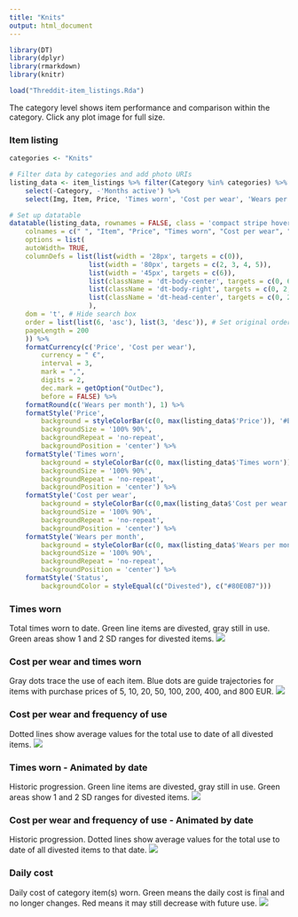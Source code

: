 ```yaml
---
title: "Knits"
output: html_document
---
```


```r
library(DT)
library(dplyr)
library(rmarkdown)
library(knitr)

load("Threddit-item_listings.Rda")
```

The category level shows item performance and comparison within the category. Click any plot image for full size.

### Item listing

```r

categories <- "Knits"

# Filter data by categories and add photo URIs 
listing_data <- item_listings %>% filter(Category %in% categories) %>%
    select(-Category, -'Months active') %>%
    select(Img, Item, Price, 'Times worn', 'Cost per wear', 'Wears per month', 'Status')

# Set up datatable
datatable(listing_data, rownames = FALSE, class = 'compact stripe hover row-border order-column', escape = FALSE, style = 'bootstrap4',
    colnames = c(" ", "Item", "Price", "Times worn", "Cost per wear", "Wers per month", "Status"),
    options = list(
    autoWidth= TRUE,
    columnDefs = list(list(width = '28px', targets = c(0)),
                    list(width = '80px', targets = c(2, 3, 4, 5)),
                    list(width = '45px', targets = c(6)),
                    list(className = 'dt-body-center', targets = c(0, 6)),
                    list(className = 'dt-body-right', targets = c(0, 2, 3, 4, 5, 6)),
                    list(className = 'dt-head-center', targets = c(0, 2, 3, 4, 5, 6))
                    ),
    dom = 't', # Hide search box
    order = list(list(6, 'asc'), list(3, 'desc')), # Set original ordering
    pageLength = 200
    )) %>%
    formatCurrency(c('Price', 'Cost per wear'),
        currency = " €",
        interval = 3,
        mark = ",",
        digits = 2,
        dec.mark = getOption("OutDec"),
        before = FALSE) %>%
    formatRound(c('Wears per month'), 1) %>%
    formatStyle('Price',
        background = styleColorBar(c(0, max(listing_data$'Price')), '#E0E0E0'),
        backgroundSize = '100% 90%',
        backgroundRepeat = 'no-repeat',
        backgroundPosition = 'center') %>%
    formatStyle('Times worn',
        background = styleColorBar(c(0, max(listing_data$'Times worn')), '#CCE5FF'),
        backgroundSize = '100% 90%',
        backgroundRepeat = 'no-repeat',
        backgroundPosition = 'center') %>%
    formatStyle('Cost per wear',
        background = styleColorBar(c(0,max(listing_data$'Cost per wear'[listing_data$Status == 'Divested'])), '#FFCCCC'),
        backgroundSize = '100% 90%',
        backgroundRepeat = 'no-repeat',
        backgroundPosition = 'center') %>%
    formatStyle('Wears per month',
        background = styleColorBar(c(0, max(listing_data$'Wears per month')), '#CCFFCC'),
        backgroundSize = '100% 90%',
        backgroundRepeat = 'no-repeat',
        backgroundPosition = 'center') %>%
    formatStyle('Status',
        backgroundColor = styleEqual(c("Divested"), c("#80E0B7")))
```

### Times worn
Total times worn to date. Green line items are divested, gray still in use. Green areas show 1 and 2 SD ranges for divested items.
[![](https://firebasestorage.googleapis.com/v0/b/threddit-plots/o/Category-Knits-Times_used_910x910.png?alt=media)](https://firebasestorage.googleapis.com/v0/b/threddit-plots/o/Category-Knits-Times_used.png?alt=media){target="_blank"}

### Cost per wear and times worn
Gray dots trace the use of each item. Blue dots are guide trajectories for items with purchase prices of 5, 10, 20, 50, 100, 200, 400, and 800 EUR.
[![](https://firebasestorage.googleapis.com/v0/b/threddit-plots/o/Category-Knits-Cost_and_Cumulative_use_910x910.png?alt=media)](https://firebasestorage.googleapis.com/v0/b/threddit-plots/o/Category-Knits-Cost_and_Cumulative_use.png?alt=media){target="_blank"}

### Cost per wear and frequency of use
Dotted lines show average values for the total use to date of all divested items.
[![](https://firebasestorage.googleapis.com/v0/b/threddit-plots/o/Category-Knits_910x910.png?alt=media)](https://firebasestorage.googleapis.com/v0/b/threddit-plots/o/Category-Knits.png?alt=media){target="_blank"}

### Times worn - Animated by date
Historic progression. Green line items are divested, gray still in use. Green areas show 1 and 2 SD ranges for divested items. 
![](https://firebasestorage.googleapis.com/v0/b/threddit-plots/o/Category-Knits-Times_used-animation.gif?alt=media)

### Cost per wear and frequency of use - Animated by date
Historic progression. Dotted lines show average values for the total use to date of all divested items to that date.
![](https://firebasestorage.googleapis.com/v0/b/threddit-plots/o/Category-Knits-animation.gif?alt=media)

### Daily cost
Daily cost of category item(s) worn. Green means the daily cost is final and no longer changes. Red means it may still decrease with future use.
[![](https://firebasestorage.googleapis.com/v0/b/threddit-plots/o/Category-Knits-Daily_cost_910x910.png?alt=media)](https://firebasestorage.googleapis.com/v0/b/threddit-plots/o/Category-Knits-Daily_cost.png?alt=media){target="_blank"}
